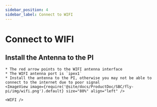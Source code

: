 ```yaml
---
sidebar_position: 4
sidebar_label: Connect to WIFI
---
```




# Connect to WIFI


## Install the Antenna to the PI

    * The red arrow points to the WIFI antenna interface
    * The WIFI antenna port is `ipex1`
    * Install the antenna to the PI, otherwise you may not be able to connect to the internet due to poor signal
    <ImageView image={require('@site/docs/ProductDoc/SBC/fly-pi/img/wifi.png').default} size="80%" align="left" />  

    <WIFI />